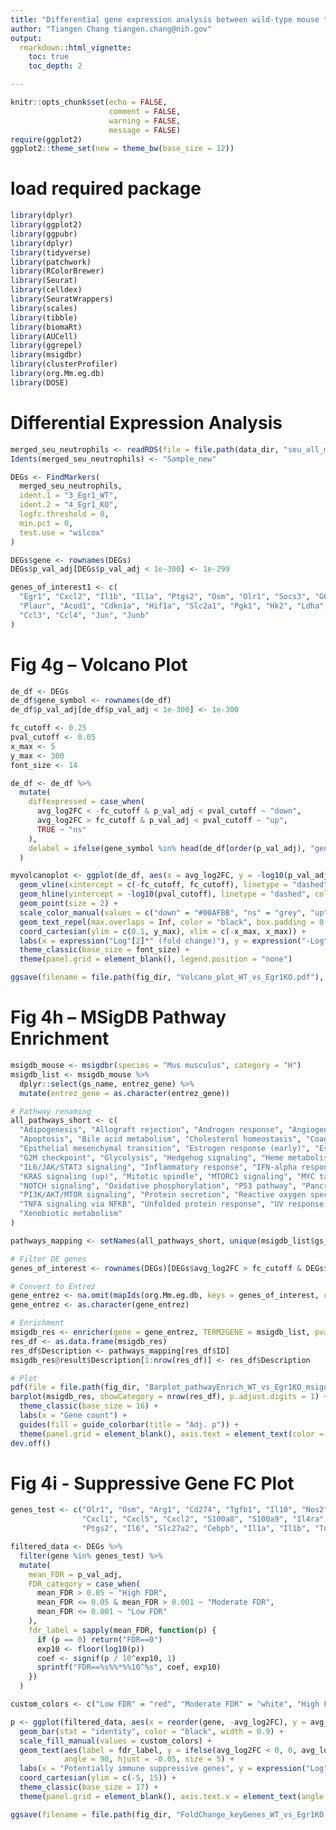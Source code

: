 ```yaml
---
title: "Differential gene expression analysis between wild-type mouse tumor neutrophils vs Egr1-KO tumor neutrophils"
author: "Tiangen Chang tiangen.chang@nih.gov"
output: 
  rmarkdown::html_vignette:
    toc: true
    toc_depth: 2

---
```


```r
knitr::opts_chunk$set(echo = FALSE,
                      comment = FALSE, 
                      warning = FALSE, 
                      message = FALSE)
require(ggplot2)
ggplot2::theme_set(new = theme_bw(base_size = 12))
```

# load required package
```r
library(dplyr)
library(ggplot2)
library(ggpubr)
library(dplyr)
library(tidyverse)
library(patchwork)
library(RColorBrewer)
library(Seurat)
library(celldex)
library(SeuratWrappers)
library(scales)
library(tibble)
library(biomaRt)
library(AUCell)
library(ggrepel)
library(msigdbr)
library(clusterProfiler)
library(org.Mm.eg.db)
library(DOSE)

```

# Differential Expression Analysis
```r
merged_seu_neutrophils <- readRDS(file = file.path(data_dir, "seu_all_mito20.rds"))
Idents(merged_seu_neutrophils) <- "Sample_new"

DEGs <- FindMarkers(
  merged_seu_neutrophils,
  ident.1 = "3_Egr1_WT",
  ident.2 = "4_Egr1_KO",
  logfc.threshold = 0,
  min.pct = 0,
  test.use = "wilcox"
)

DEGs$gene <- rownames(DEGs)
DEGs$p_val_adj[DEGs$p_val_adj < 1e-300] <- 1e-299

genes_of_interest1 <- c(
  "Egr1", "Cxcl2", "Il1b", "Il1a", "Ptgs2", "Osm", "Olr1", "Socs3", "G0s2",
  "Plaur", "Acod1", "Cdkn1a", "Hif1a", "Slc2a1", "Pgk1", "Hk2", "Ldha", "Vegfa",
  "Ccl3", "Ccl4", "Jun", "Junb"
)

```

# Fig 4g – Volcano Plot 
```r
de_df <- DEGs
de_df$gene_symbol <- rownames(de_df)
de_df$p_val_adj[de_df$p_val_adj < 1e-300] <- 1e-300

fc_cutoff <- 0.25
pval_cutoff <- 0.05
x_max <- 5
y_max <- 300
font_size <- 14

de_df <- de_df %>%
  mutate(
    diffexpressed = case_when(
      avg_log2FC < -fc_cutoff & p_val_adj < pval_cutoff ~ "down",
      avg_log2FC > fc_cutoff & p_val_adj < pval_cutoff ~ "up",
      TRUE ~ "ns"
    ),
    delabel = ifelse(gene_symbol %in% head(de_df[order(p_val_adj), "gene_symbol"], 15), gene_symbol, NA)
  )

myvolcanoplot <- ggplot(de_df, aes(x = avg_log2FC, y = -log10(p_val_adj), col = diffexpressed, label = delabel)) +
  geom_vline(xintercept = c(-fc_cutoff, fc_cutoff), linetype = "dashed", color = "gray") +
  geom_hline(yintercept = -log10(pval_cutoff), linetype = "dashed", color = "gray") +
  geom_point(size = 2) +
  scale_color_manual(values = c("down" = "#00AFBB", "ns" = "grey", "up" = "#bb0c00")) +
  geom_text_repel(max.overlaps = Inf, color = "black", box.padding = 0.5, point.padding = 0.3, size = 4) +
  coord_cartesian(ylim = c(0.1, y_max), xlim = c(-x_max, x_max)) +
  labs(x = expression("Log"[2]*" (fold change)"), y = expression("-Log"[10]*" (adj. p)")) +
  theme_classic(base_size = font_size) +
  theme(panel.grid = element_blank(), legend.position = "none")

ggsave(filename = file.path(fig_dir, "Volcano_plot_WT_vs_Egr1KO.pdf"), plot = myvolcanoplot, width = 4, height = 3.5)


```

# Fig 4h – MSigDB Pathway Enrichment
```r
msigdb_mouse <- msigdbr(species = "Mus musculus", category = "H")
msigdb_list <- msigdb_mouse %>%
  dplyr::select(gs_name, entrez_gene) %>%
  mutate(entrez_gene = as.character(entrez_gene))

# Pathway renaming
all_pathways_short <- c(
  "Adipogenesis", "Allograft rejection", "Androgen response", "Angiogenesis", "Apical junction", "Apical surface",
  "Apoptosis", "Bile acid metabolism", "Cholesterol homeostasis", "Coagulation", "Complement", "DNA repair", "E2F targets",
  "Epithelial mesenchymal transition", "Estrogen response (early)", "Estrogen response (late)", "Fatty acid metabolism",
  "G2M checkpoint", "Glycolysis", "Hedgehog signaling", "Heme metabolism", "Hypoxia", "IL2/STAT5 signaling",
  "IL6/JAK/STAT3 signaling", "Inflammatory response", "IFN-alpha response", "IFN-gamma response", "KRAS signaling (down)",
  "KRAS signaling (up)", "Mitotic spindle", "MTORC1 signaling", "MYC targets (v1)", "MYC targets (v2)", "Myogenesis",
  "NOTCH signaling", "Oxidative phosphorylation", "P53 pathway", "Pancreas beta cells", "Peroxisome",
  "PI3K/AKT/MTOR signaling", "Protein secretion", "Reactive oxygen species pathway", "Spermatogenesis", "TGF-beta signaling",
  "TNFA signaling via NFKB", "Unfolded protein response", "UV response (down)", "UV response (up)", "WNT-beta/Catenin signaling",
  "Xenobiotic metabolism"
)

pathways_mapping <- setNames(all_pathways_short, unique(msigdb_list$gs_name))

# Filter DE genes
genes_of_interest <- rownames(DEGs)[DEGs$avg_log2FC > fc_cutoff & DEGs$p_val_adj < pval_cutoff]

# Convert to Entrez
gene_entrez <- na.omit(mapIds(org.Mm.eg.db, keys = genes_of_interest, column = "ENTREZID", keytype = "SYMBOL", multiVals = "first"))
gene_entrez <- as.character(gene_entrez)

# Enrichment
msigdb_res <- enricher(gene = gene_entrez, TERM2GENE = msigdb_list, pvalueCutoff = 0.05)
res_df <- as.data.frame(msigdb_res)
res_df$Description <- pathways_mapping[res_df$ID]
msigdb_res@result$Description[1:nrow(res_df)] <- res_df$Description

# Plot
pdf(file = file.path(fig_dir, "Barplot_pathwayEnrich_WT_vs_Egr1KO_msigdb.pdf"), width = 4.4, height = 3.1)
barplot(msigdb_res, showCategory = nrow(res_df), p.adjust.digits = 1) +
  theme_classic(base_size = 16) +
  labs(x = "Gene count") +
  guides(fill = guide_colorbar(title = "Adj. p")) +
  theme(panel.grid = element_blank(), axis.text = element_text(color = "black"), axis.line = element_line(color = "black"))
dev.off()

```

# Fig 4i - Suppressive Gene FC Plot 
```r
genes_test <- c("Olr1", "Osm", "Arg1", "Cd274", "Tgfb1", "Il10", "Nos2", "Cybb", "Ido1",
                "Cxcl1", "Cxcl5", "Cxcl2", "S100a8", "S100a9", "Il4ra", "Stat3", "Mmp9",
                "Ptgs2", "Il6", "Slc27a2", "Cebpb", "Il1a", "Il1b", "Tnf")

filtered_data <- DEGs %>%
  filter(gene %in% genes_test) %>%
  mutate(
    mean_FDR = p_val_adj,
    FDR_category = case_when(
      mean_FDR > 0.05 ~ "High FDR",
      mean_FDR <= 0.05 & mean_FDR > 0.001 ~ "Moderate FDR",
      mean_FDR <= 0.001 ~ "Low FDR"
    ),
    fdr_label = sapply(mean_FDR, function(p) {
      if (p == 0) return("FDR==0")
      exp10 <- floor(log10(p))
      coef <- signif(p / 10^exp10, 1)
      sprintf("FDR==%s%%*%%10^%s", coef, exp10)
    })
  )

custom_colors <- c("Low FDR" = "red", "Moderate FDR" = "white", "High FDR" = "grey")

p <- ggplot(filtered_data, aes(x = reorder(gene, -avg_log2FC), y = avg_log2FC, fill = FDR_category)) +
  geom_bar(stat = "identity", color = "black", width = 0.9) +
  scale_fill_manual(values = custom_colors) +
  geom_text(aes(label = fdr_label, y = ifelse(avg_log2FC < 0, 0, avg_log2FC)), parse = TRUE,
            angle = 90, hjust = -0.05, size = 5) +
  labs(x = "Potentially immune suppressive genes", y = expression("Log"[2]*" (fold change)")) +
  coord_cartesian(ylim = c(-5, 15)) +
  theme_classic(base_size = 17) +
  theme(panel.grid = element_blank(), axis.text.x = element_text(angle = 90, hjust = 1, vjust = 0.5, face = "italic"))

ggsave(filename = file.path(fig_dir, "FoldChange_keyGenes_WT_vs_Egr1KO.pdf"), plot = p, width = 6.5, height = 4.5)

```


